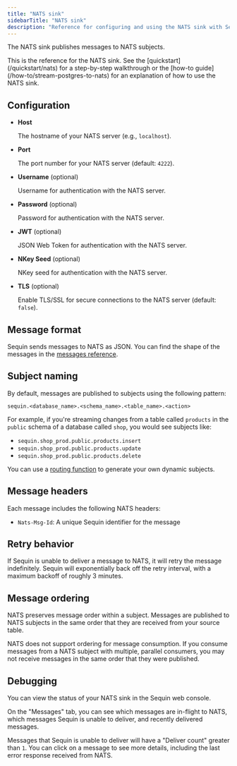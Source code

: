 ```yaml
---
title: "NATS sink"
sidebarTitle: "NATS sink"
description: "Reference for configuring and using the NATS sink with Sequin."
---
```


The NATS sink publishes messages to NATS subjects.

<Tip>
  This is the reference for the NATS sink. See the [quickstart](/quickstart/nats) for a step-by-step walkthrough or the [how-to guide](/how-to/stream-postgres-to-nats) for an explanation of how to use the NATS sink.
</Tip>

## Configuration

- **Host**

    The hostname of your NATS server (e.g., `localhost`).

- **Port**

    The port number for your NATS server (default: `4222`).

- **Username** (optional)

    Username for authentication with the NATS server.

- **Password** (optional)

    Password for authentication with the NATS server.

- **JWT** (optional)

    JSON Web Token for authentication with the NATS server.

- **NKey Seed** (optional)

    NKey seed for authentication with the NATS server.

- **TLS** (optional)

    Enable TLS/SSL for secure connections to the NATS server (default: `false`).

## Message format

Sequin sends messages to NATS as JSON. You can find the shape of the messages in the [messages reference](/reference/messages).

## Subject naming

By default, messages are published to subjects using the following pattern:

```
sequin.<database_name>.<schema_name>.<table_name>.<action>
```

For example, if you're streaming changes from a table called `products` in the `public` schema of a database called `shop`, you would see subjects like:

- `sequin.shop_prod.public.products.insert`
- `sequin.shop_prod.public.products.update`
- `sequin.shop_prod.public.products.delete`

You can use a [routing function](/reference/routing) to generate your own dynamic subjects.

## Message headers

Each message includes the following NATS headers:

- `Nats-Msg-Id`: A unique Sequin identifier for the message

## Retry behavior

If Sequin is unable to deliver a message to NATS, it will retry the message indefinitely. Sequin will exponentially back off the retry interval, with a maximum backoff of roughly 3 minutes.

## Message ordering

NATS preserves message order within a subject. Messages are published to NATS subjects in the same order that they are received from your source table.

<Note>
  NATS does not support ordering for message consumption. If you consume messages from a NATS subject with multiple, parallel consumers, you may not receive messages in the same order that they were published.
</Note>

## Debugging

You can view the status of your NATS sink in the Sequin web console.

On the "Messages" tab, you can see which messages are in-flight to NATS, which messages Sequin is unable to deliver, and recently delivered messages.

Messages that Sequin is unable to deliver will have a "Deliver count" greater than `1`. You can click on a message to see more details, including the last error response received from NATS.
